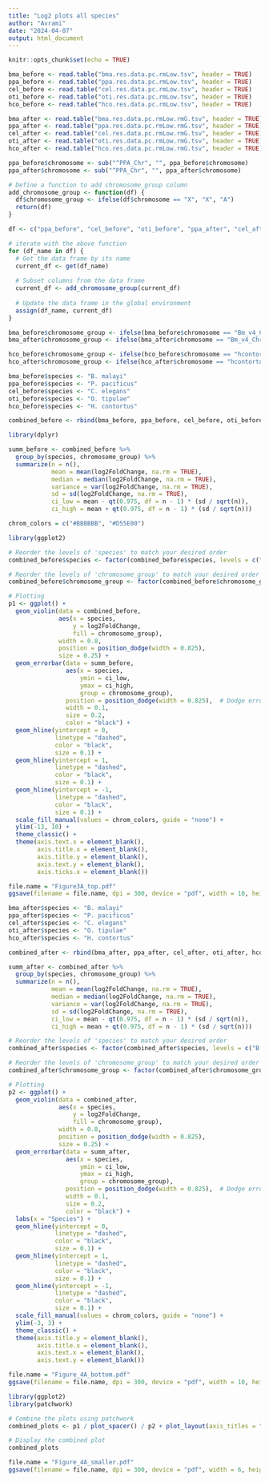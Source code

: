 ```yaml
---
title: "Log2 plots all species"
author: "Avrami"
date: "2024-04-07"
output: html_document
---
```


```r
knitr::opts_chunk$set(echo = TRUE)
```

```r

bma_before <- read.table("bma.res.data.pc.rmLow.tsv", header = TRUE)
ppa_before <- read.table("ppa.res.data.pc.rmLow.tsv", header = TRUE)
cel_before <- read.table("cel.res.data.pc.rmLow.tsv", header = TRUE)
oti_before <- read.table("oti.res.data.pc.rmLow.tsv", header = TRUE)
hco_before <- read.table("hco.res.data.pc.rmLow.tsv", header = TRUE)

```


```r

bma_after <- read.table("bma.res.data.pc.rmLow.rmG.tsv", header = TRUE)
ppa_after <- read.table("ppa.res.data.pc.rmLow.rmG.tsv", header = TRUE)
cel_after <- read.table("cel.res.data.pc.rmLow.rmG.tsv", header = TRUE)
oti_after <- read.table("oti.res.data.pc.rmLow.rmG.tsv", header = TRUE)
hco_after <- read.table("hco.res.data.pc.rmLow.rmG.tsv", header = TRUE)

```

```r

ppa_before$chromosome <- sub("^PPA_Chr", "", ppa_before$chromosome)
ppa_after$chromosome <- sub("^PPA_Chr", "", ppa_after$chromosome)

# Define a function to add chromosome_group column
add_chromosome_group <- function(df) {
  df$chromosome_group <- ifelse(df$chromosome == "X", "X", "A")
  return(df)
}

df <- c("ppa_before", "cel_before", "oti_before", "ppa_after", "cel_after", "oti_after")

# iterate with the above function
for (df_name in df) {
  # Get the data frame by its name
  current_df <- get(df_name)
  
  # Subset columns from the data frame
  current_df <- add_chromosome_group(current_df)
  
  # Update the data frame in the global environment
  assign(df_name, current_df)
}

bma_before$chromosome_group <- ifelse(bma_before$chromosome == "Bm_v4_ChrX_scaffold_001", "X", "A")
bma_after$chromosome_group <- ifelse(bma_after$chromosome == "Bm_v4_ChrX_scaffold_001", "X", "A")

hco_before$chromosome_group <- ifelse(hco_before$chromosome == "hcontortus_chrX_Celeg_TT_arrow_pilon", "X", "A")
hco_after$chromosome_group <- ifelse(hco_after$chromosome == "hcontortus_chrX_Celeg_TT_arrow_pilon", "X", "A")

```

```r

bma_before$species <- "B. malayi"
ppa_before$species <- "P. pacificus"
cel_before$species <- "C. elegans"
oti_before$species <- "O. tipulae"
hco_before$species <- "H. contortus"

combined_before <- rbind(bma_before, ppa_before, cel_before, oti_before, hco_before)

```

```r

library(dplyr)

summ_before <- combined_before %>%
  group_by(species, chromosome_group) %>%
  summarize(n = n(), 
            mean = mean(log2FoldChange, na.rm = TRUE),
            median = median(log2FoldChange, na.rm = TRUE),
            variance = var(log2FoldChange, na.rm = TRUE),
            sd = sd(log2FoldChange, na.rm = TRUE),
            ci_low = mean - qt(0.975, df = n - 1) * (sd / sqrt(n)),
            ci_high = mean + qt(0.975, df = n - 1) * (sd / sqrt(n)))

```

```r

chrom_colors = c("#BBBBBB", "#D55E00")

library(ggplot2)

# Reorder the levels of 'species' to match your desired order
combined_before$species <- factor(combined_before$species, levels = c("B. malayi", "P. pacificus", "C. elegans", "O. tipulae", "H. contortus"))

# Reorder the levels of 'chromosome_group' to match your desired order
combined_before$chromosome_group <- factor(combined_before$chromosome_group, levels = c("A", "X"))

# Plotting
p1 <- ggplot() +
  geom_violin(data = combined_before,
              aes(x = species, 
                  y = log2FoldChange, 
                  fill = chromosome_group), 
              width = 0.8,
              position = position_dodge(width = 0.825),
              size = 0.25) +
  geom_errorbar(data = summ_before,
                aes(x = species, 
                    ymin = ci_low, 
                    ymax = ci_high, 
                    group = chromosome_group),
                position = position_dodge(width = 0.825),  # Dodge error bars for better                   visibility
                width = 0.1,
                size = 0.2,
                color = "black") +
  geom_hline(yintercept = 0, 
             linetype = "dashed", 
             color = "black",
             size = 0.1) +
  geom_hline(yintercept = 1, 
             linetype = "dashed", 
             color = "black",
             size = 0.1) +
  geom_hline(yintercept = -1, 
             linetype = "dashed", 
             color = "black",
             size = 0.1) +
  scale_fill_manual(values = chrom_colors, guide = "none") +
  ylim(-13, 10) +
  theme_classic() +
  theme(axis.text.x = element_blank(),
        axis.title.x = element_blank(),
        axis.title.y = element_blank(),
        axis.text.y = element_blank(),
        axis.ticks.x = element_blank())

file.name = "Figure3A_top.pdf"
ggsave(filename = file.name, dpi = 300, device = "pdf", width = 10, height = 4, units = "in")

```

```r

bma_after$species <- "B. malayi"
ppa_after$species <- "P. pacificus"
cel_after$species <- "C. elegans"
oti_after$species <- "O. tipulae"
hco_after$species <- "H. contortus"

combined_after <- rbind(bma_after, ppa_after, cel_after, oti_after, hco_after)

```

```r

summ_after <- combined_after %>%
  group_by(species, chromosome_group) %>%
  summarize(n = n(), 
            mean = mean(log2FoldChange, na.rm = TRUE),
            median = median(log2FoldChange, na.rm = TRUE),
            variance = var(log2FoldChange, na.rm = TRUE),
            sd = sd(log2FoldChange, na.rm = TRUE),
            ci_low = mean - qt(0.975, df = n - 1) * (sd / sqrt(n)),
            ci_high = mean + qt(0.975, df = n - 1) * (sd / sqrt(n)))

```

```r

# Reorder the levels of 'species' to match your desired order
combined_after$species <- factor(combined_after$species, levels = c("B. malayi", "P. pacificus", "C. elegans", "O. tipulae", "H. contortus"))

# Reorder the levels of 'chromosome_group' to match your desired order
combined_after$chromosome_group <- factor(combined_after$chromosome_group, levels = c("A", "X"))

# Plotting
p2 <- ggplot() +
  geom_violin(data = combined_after,
              aes(x = species, 
                  y = log2FoldChange, 
                  fill = chromosome_group), 
              width = 0.8,
              position = position_dodge(width = 0.825),
              size = 0.25) +
  geom_errorbar(data = summ_after,
                aes(x = species, 
                    ymin = ci_low, 
                    ymax = ci_high, 
                    group = chromosome_group),
                position = position_dodge(width = 0.825),  # Dodge error bars for better visibility
                width = 0.1,
                size = 0.2,
                color = "black") +
  labs(x = "Species") +
  geom_hline(yintercept = 0, 
             linetype = "dashed", 
             color = "black",
             size = 0.1) +
  geom_hline(yintercept = 1, 
             linetype = "dashed", 
             color = "black",
             size = 0.1) +
  geom_hline(yintercept = -1, 
             linetype = "dashed", 
             color = "black",
             size = 0.1) +
  scale_fill_manual(values = chrom_colors, guide = "none") +
  ylim(-3, 3) +  
  theme_classic() +
  theme(axis.title.y = element_blank(),
        axis.title.x = element_blank(),
        axis.text.x = element_blank(),
        axis.text.y = element_blank())

file.name = "Figure_4A_bottom.pdf"
ggsave(filename = file.name, dpi = 300, device = "pdf", width = 10, height = 4, units = "in")

```

```r

library(ggplot2)
library(patchwork)

# Combine the plots using patchwork
combined_plots <- p1 / plot_spacer() / p2 + plot_layout(axis_titles = "collect", heights = c(1, 0.001, 1), widths = c(1, 1, 1))

# Display the combined plot
combined_plots

file.name = "Figure_4A_smaller.pdf"
ggsave(filename = file.name, dpi = 300, device = "pdf", width = 6, height = 5, units = "in")

```